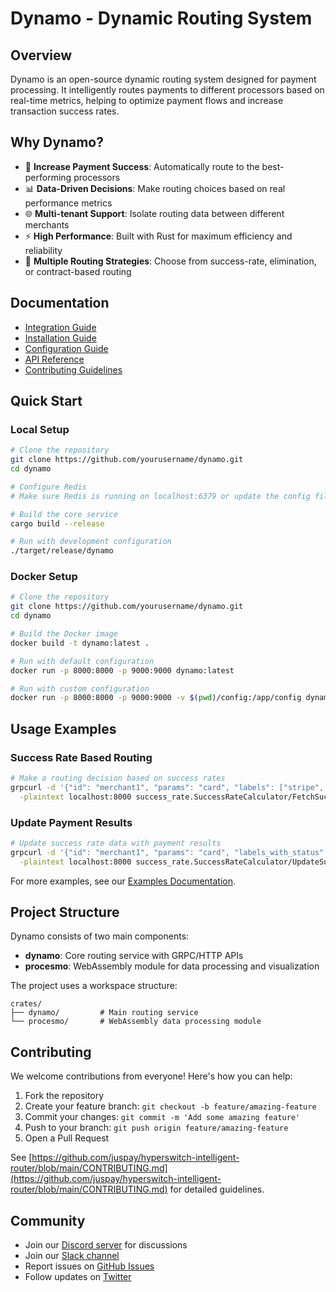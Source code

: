 # Dynamo - Dynamic Routing System

## Overview

Dynamo is an open-source dynamic routing system designed for payment processing. It intelligently routes payments to different processors based on real-time metrics, helping to optimize payment flows and increase transaction success rates.

## Why Dynamo?

- 💸 **Increase Payment Success**: Automatically route to the best-performing processors
- 📊 **Data-Driven Decisions**: Make routing choices based on real performance metrics
- 🌐 **Multi-tenant Support**: Isolate routing data between different merchants
- ⚡ **High Performance**: Built with Rust for maximum efficiency and reliability
- 🔄 **Multiple Routing Strategies**: Choose from success-rate, elimination, or contract-based routing

## Documentation

- [Integration Guide](https://github.com/juspay/hyperswitch-intelligent-router/blob/main/docs/integration-guide.md)
- [Installation Guide](https://github.com/juspay/hyperswitch-intelligent-router/blob/main/docs/installation.md)
- [Configuration Guide](https://github.com/juspay/hyperswitch-intelligent-router/blob/main/docs/configuration.md)
- [API Reference](https://api-reference.hyperswitch.io/intelligent-router-api-reference/overview)
- [Contributing Guidelines](https://github.com/juspay/hyperswitch-intelligent-router/blob/main/CONTRIBUTING.md)

## Quick Start

### Local Setup

```bash
# Clone the repository
git clone https://github.com/yourusername/dynamo.git
cd dynamo

# Configure Redis
# Make sure Redis is running on localhost:6379 or update the config file

# Build the core service
cargo build --release

# Run with development configuration
./target/release/dynamo
```

### Docker Setup

```bash
# Clone the repository
git clone https://github.com/yourusername/dynamo.git
cd dynamo

# Build the Docker image
docker build -t dynamo:latest .

# Run with default configuration
docker run -p 8000:8000 -p 9000:9000 dynamo:latest

# Run with custom configuration
docker run -p 8000:8000 -p 9000:9000 -v $(pwd)/config:/app/config dynamo:latest
```

## Usage Examples

### Success Rate Based Routing

```bash
# Make a routing decision based on success rates
grpcurl -d '{"id": "merchant1", "params": "card", "labels": ["stripe", "adyen"], "config": {"min_aggregates_size": 5, "default_success_rate": 100}}' \
  -plaintext localhost:8000 success_rate.SuccessRateCalculator/FetchSuccessRate
```

### Update Payment Results

```bash
# Update success rate data with payment results
grpcurl -d '{"id": "merchant1", "params": "card", "labels_with_status": [{"label": "stripe", "status": true}], "config": {"max_aggregates_size": 10, "current_block_threshold": {"max_total_count": 5}}}' \
  -plaintext localhost:8000 success_rate.SuccessRateCalculator/UpdateSuccessRateWindow
```

For more examples, see our [Examples Documentation](docs/examples.md).

## Project Structure

Dynamo consists of two main components:

- **dynamo**: Core routing service with GRPC/HTTP APIs
- **procesmo**: WebAssembly module for data processing and visualization

The project uses a workspace structure:

```
crates/
├── dynamo/         # Main routing service
└── procesmo/       # WebAssembly data processing module
```

## Contributing

We welcome contributions from everyone! Here's how you can help:

1. Fork the repository
2. Create your feature branch: `git checkout -b feature/amazing-feature`
3. Commit your changes: `git commit -m 'Add some amazing feature'`
4. Push to your branch: `git push origin feature/amazing-feature`
5. Open a Pull Request

See [https://github.com/juspay/hyperswitch-intelligent-router/blob/main/CONTRIBUTING.md](https://github.com/juspay/hyperswitch-intelligent-router/blob/main/CONTRIBUTING.md) for detailed guidelines.

## Community

- Join our [Discord server](https://discord.gg/wJZ7DVW8mm) for discussions
- Join our [Slack channel](https://join.slack.com/t/hyperswitch-io/shared_invite/zt-2jqxmpsbm-WXUENx022HjNEy~Ark7Orw)
- Report issues on [GitHub Issues](https://github.com/juspay/hyperswitch-dynamo/issues)
- Follow updates on [Twitter](https://x.com/juspay)
